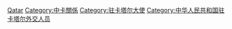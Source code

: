 [[Category:中華人民共和國駐外大使|Qatar]]
[[Category:中卡關係|Category:中卡關係]]
[[Category:驻卡塔尔大使|Category:驻卡塔尔大使]]
[[Category:中华人民共和国驻卡塔尔外交人员|Category:中华人民共和国驻卡塔尔外交人员]]